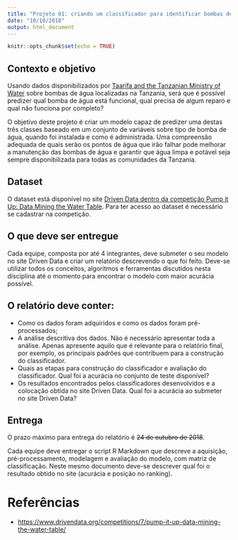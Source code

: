 ```yaml
---
title: "Projeto 01: criando um classificador para identificar bombas de água com falha"
date: "10/10/2018"
output: html_document
---
```


```r
knitr::opts_chunk$set(echo = TRUE)
```

## Contexto e objetivo

Usando dados disponibilizados por [Taarifa and the Tanzanian Ministry of Water](http://maji.go.tz/) sobre bombas de água localizadas na Tanzania, será que é possível predizer qual bomba de água está funcional, qual precisa de algum reparo e qual não funciona por completo?

O objetivo deste projeto é criar um modelo capaz de predizer uma destas três classes baseado em um conjunto de variáveis sobre tipo de bomba de água, quando foi instalada e como é administrada. Uma compreensão adequada de quais serão os pontos de água que irão falhar pode melhorar a manutenção das bombas de água e garantir que água limpa e potável seja sempre disponibilizada para todas as comunidades da Tanzania.

## Dataset

O dataset está disponível no site [Driven Data dentro da competição Pump it Up: Data Mining the Water Table](https://www.drivendata.org/competitions/7/pump-it-up-data-mining-the-water-table/). Para ter acesso ao dataset é necessário se cadastrar na competição.

## O que deve ser entregue

Cada equipe, composta por até 4 integrantes, deve submeter o seu modelo no site Driven Data e criar um relatório descrevendo o que foi feito. Deve-se utilizar todos os conceitos, algoritmos e ferramentas discutidos nesta disciplina até o momento para encontrar o modelo com maior acurácia possível. 

## O relatório deve conter:

* Como os dados foram adquiridos e como os dados foram pré-processados;
* A análise descritiva dos dados. Não é necessário apresentar toda a análise. Apenas apresente aquilo que é relevante para o relatório final, por exemplo, os principais padrões que contribuem para a construção do classificador.
* Quais as etapas para construção do classificador e avaliação do classificador. Qual foi a acurácia no conjunto de teste disponível?
* Os resultados encontrados pelos classificadores desenvolvidos e a colocação obtida no site Driven Data. Qual foi a acurácia ao submeter no site Driven Data?

## Entrega

O prazo máximo para entrega do relatório é ~~24 de outubro de 2018~~.

Cada equipe deve entregar o script R Markdown que descreve a aquisição, pré-processamento, modelagem e avaliação do modelo, com matriz de classificação. Neste mesmo documento deve-se descrever qual foi o resultado obtido no site (acurácia e posição no ranking).  

# Referências

* [https://www.drivendata.org/competitions/7/pump-it-up-data-mining-the-water-table/](https://www.drivendata.org/competitions/7/pump-it-up-data-mining-the-water-table/)